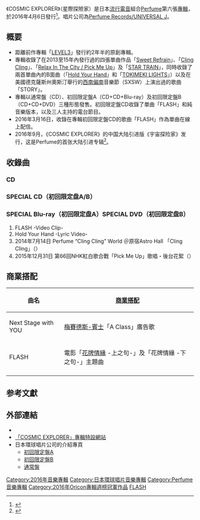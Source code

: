 {{Infobox Album
| Name           = COSMIC EXPLORER<br /><small>星際探險家</small>
| Type           = 專輯
| Artist         = [[Perfume_(日本音樂團體)|Perfume]]
| Cover          = Perfume_cosmicexplorer.jpg
| Released       = 2016年4月6日
| Recorded       = 2013年 - 2015年
| Genre          = [[J-POP|J-POP]]、[[流行電音|流行電音]]、[[電子舞曲|電子舞曲]]、[[前衛電子音樂|前衛浩室]]、[[浩室音樂|電子浩室]]
| Length         = 
| Label          = [[環球唱片#日本環球音樂|Perfume Records/UNIVERSAL J]]
| Producer       = [[中田康貴|中田康貴]]
| Certification  = 
| Last album     = [[LEVEL3|LEVEL3]]<br />（2013年）
| This album     = '''COSMIC EXPLORER'''<br />（2016年）
| Next album     =[[Future_Pop|Future Pop]]<br />（2018年） 
| Misc           = 
{{External music video
  |{{YouTube|id = q6T0wOMsNrI|title =Official Music Video: Perfume 「FLASH」  }}}}
{{Singles  
| Name           = COSMIC EXPLORER  
| Type           = studio  
| single 1       = [[Sweet_Refrain|Sweet Refrain]]  
| single 1 date  = 2013年11月27日  
| single 2       = [[Cling_Cling|Cling Cling]]  
| single 2 date  = 2014年7月16日   
| single 3       = [[Relax_In_The_City/Pick_Me_Up|Relax In The City / Pick Me Up]]   
| single 3 date  = 2015年4月29日  
| single 4       = [[STAR_TRAIN|STAR TRAIN]]  
| single 4 date  = 2015年10月28日 
| single 5       = FLASH（网络配信）
| single 5 date  = 2016年3月16日 
 }}
 }}
《COSMIC EXPLORER》（星際探險家）是日本[[流行電音|流行電音]]組合[[Perfume_(日本音樂團體)|Perfume]]第六張[[專輯|專輯]]，於2016年4月6日發行<ref>{{Cite web |url=http://www.perfume-web.jp/news/individual.php?id=407 |title=NEW ALBUM「COSMIC EXPLORER」2016/04/06 (水) Release!! |accessdate=2016-03-22 |archive-date=2016-03-23 |archive-url=https://web.archive.org/web/20160323180658/http://www.perfume-web.jp/news/individual.php?id=407 |dead-url=no }}</ref>。唱片公司為[[環球唱片#日本環球音樂|Perfume Records/UNIVERSAL J]]。

== 概要 ==
* 距離前作專輯「[[LEVEL3|LEVEL3]]」發行約2年半的原創專輯。
* 專輯收錄了在2013至15年內發行過的四張單曲作品「[[Sweet_Refrain|Sweet Refrain]]」、「[[Cling_Cling|Cling Cling]]」、「[[Relax_In_The_City/Pick_Me_Up|Relax In The City / Pick Me Up]]」及「[[STAR_TRAIN|STAR TRAIN]]」，同時收錄了兩首單曲內的B面曲（「[[Cling_Cling|Hold Your Hand]]」和「[[STAR_TRAIN|TOKIMEKI LIGHTS]]」）以及在美國德克薩斯州奧斯汀舉行的[[西南偏南|西南偏南]]音樂節（SXSW）上演出過的歌曲「STORY」。
* 專輯以通常盤（CD）、初回限定盤A（CD+CD+Blu-ray）及初回限定盤B（CD+CD+DVD）三種形態發售。初回限定盤CD收錄了單曲「FLASH」和純音樂版本，以及三人主持的電台節目。
* 2016年3月16日，收錄在專輯初回限定盤CD的歌曲「FLASH」作為單曲在線上配信。
*2016年9月，《COSMIC EXPLORER》的中国大陆引进版《宇宙探险家》发行，这是Perfume的首张大陆引进专辑<ref>{{Cite web|url=https://www.xwx.cn/album/vAzQn4Nl|title=宇宙探险家 - 星外星音乐官方网站 - 有观点的聆听|accessdate=2019-05-11|work=www.xwx.cn|language=zh|archive-date=2019-05-11|archive-url=https://web.archive.org/web/20190511085604/https://www.xwx.cn/album/vAzQn4Nl|dead-url=no}}</ref>。

== 收錄曲 ==
=== CD ===
{{tracklist
| collapsed       = 
| headline        = 
| extra_column    = 
| total_length    = 

| all_writing     = [[中田康貴|中田康貴]]（包括編曲）
| all_lyrics      = 
| all_music       = 

| writing_credits = 
| lyrics_credits  = 
| music_credits   = 

| title1          = Navigate 
| note1           = {{lang|zh-cn|导航}}
| writer1         = 
| lyrics1         = 
| music1          = 
| extra1          = 
| length1         = 1:19

| title2          = Cosmic Explorer
| note2           = {{lang|zh-cn|宇宙探险家}}
| writer2         = 
| lyrics2         = 
| music2          = 
| extra2          = 
| length2         = 5:22

| title3          = Miracle Worker
| note3           = {{lang|zh-cn|创造奇迹}}
| writer3         = 
| lyrics3         = 
| music3          = 
| extra3          = 
| length3         = 3:40

| title4          = Next Stage with YOU
| note4           = {{lang|zh-cn|和你的下一程}}
| writer4         = 
| lyrics4         = 
| music4          = 
| extra4          = 
| length4         = 4:39

| title5          = STORY
| note5           ={{lang|zh-cn|故事}}
| writer5         = 
| lyrics5         = 
| music5          = 
| extra5          = 
| length5         = 5:44

| title6          = FLASH (Album-mix)
| note6           = {{lang|zh-cn|闪光}}
| writer6         = 
| lyrics6         = 
| music6          = 
| extra6          = 
| length6         = 4:35

| title7          = [[Sweet_Refrain|Sweet Refrain]] (Album-mix) 
| note7           = {{lang|zh-cn|甜美克制}}
| writer7         = 
| lyrics7         = 
| music7          = 
| extra7          = 
| length7         = 4:41

| title8          = Baby Face
| note8           = {{lang|zh-cn|娃娃脸}}
| writer8         = 
| lyrics8         = 
| music8          = 
| extra8          = 
| length8         = 4:00

| title9          = [[STAR_TRAIN|TOKEMEKI LIGHTS]] (Album-mix)
| note9           = {{lang|zh-cn|心跳光线}}
| writer9         = 
| lyrics9         = 
| music9          = 
| extra9          = 
| length9         = 4:24

| title10          = [[STAR_TRAIN|STAR TRAIN]] (Album-mix)
| note10           = {{lang|zh-cn|星际列车}}
| writer10         = 
| lyrics10         = 
| music10          = 
| extra10          = 
| length10         = 4:42

| title11          = [[Relax_In_The_City/Pick_Me_Up|Relax In The City]] 
| note11           = {{lang|zh-cn|城中放松}}
| writer11         = 
| lyrics11         = 
| music11          = 
| extra11          = 
| length11         = 4:12

| title12          = [[Relax_In_The_City/Pick_Me_Up|Pick Me Up]]
| note12           = {{lang|zh-cn|带我走}}
| writer12         = 
| lyrics12         = 
| music12          = 
| extra12          = 
| length12         = 3:49

| title13          = [[Cling_Cling|Cling Cling]] (Album-mix)
| note13           = {{lang|zh-cn|依赖你}}
| writer13         = 
| lyrics13         = 
| music13          = 
| extra13          = 
| length13         = 3:53

| title14          = [[Cling_Cling|Hold Your Hand]]
| note14           = {{lang|zh-cn|握住你的手}}
| writer14         = 
| lyrics14         = 
| music14          = 
| extra14          = 
| length14         = 3:36
}}

=== SPECIAL CD（初回限定盘A/B） ===
{{tracklist
| collapsed       = 
| headline        = 
| extra_column    = 
| total_length    = 

| all_writing     = 
| all_lyrics      = 
| all_music       = 

| writing_credits = 
| lyrics_credits  = 
| music_credits   = 

| title1          = FLASH 
| note1           = 
| writer1         = 
| lyrics1         = 
| music1          = 
| extra1          = 
| length1         = 

| title2          = FLASH -Original Instrumental-
| note2           = 
| writer2         = 
| lyrics2         = 
| music2          = 
| extra2          = 
| length2         = 

| title3          = Perfume的超愛廣播Radio！2
| note3           = 
| writer3         = 
| lyrics3         = 
| music3          = 
| extra3          = 
| length3         =
}}

=== SPECIAL Blu-ray（初回限定盘A）SPECIAL DVD（初回限定盘B） ===
#FLASH -Video Clip- 
#Hold Your Hand -Lyric Video- 
#2014年7月14日 Perfume “Cling Cling” World ＠原宿Astro Hall 「Cling Cling」（{{lang|ja|2014年7月14日 Perfume“Cling Cling”World ＠原宿アストロホール 「Cling Cling」}}）
#2015年12月31日 第66回NHK紅白歌合戰「Pick Me Up」歌唱・後台花絮（{{lang|ja|2015年12月31日 第66回NHK紅白歌合戦「Pick Me Up」歌唱・舞台裏ドキュメント}}）

== 商業搭配 ==
{|class=wikitable border="1" cellpadding="3"
|-
!曲名
![[商業搭配|商業搭配]]
|-
|Next Stage with YOU
|[[梅賽德斯-賓士|梅賽德斯-賓士]]「A Class」廣告歌
|-
|FLASH
|電影「[[花牌情緣_(電影)|花牌情緣]] -上之句-」及「花牌情緣 -下之句-」主題曲
|-
|}

== 参考文獻 ==
{{Reflist}}

== 外部連結 ==
* {{YouTube|id = cAaEYXPlep0|title =COMMENT:「COSMIC EXPLORER」 NEW ALBUM & TOUR：Perfumeよりお知らせ }}
* [http://sp.universal-music.co.jp/perfume/ce/ 「COSMIC EXPLORER」專輯特設網站]{{Wayback|url=http://sp.universal-music.co.jp/perfume/ce/ |date=20160323130814 }}
* 日本環球唱片公司的介紹專頁
** [http://www.universal-music.co.jp/perfume/products/upcp-9013/ 初回限定盤A]{{Wayback|url=http://www.universal-music.co.jp/perfume/products/upcp-9013/ |date=20160320084439 }}
** [http://www.universal-music.co.jp/perfume/products/upcp-9014/ 初回限定盤B]{{Wayback|url=http://www.universal-music.co.jp/perfume/products/upcp-9014/ |date=20160320092721 }}
** [http://www.universal-music.co.jp/perfume/products/upcp-1002/ 通常盤]{{Wayback|url=http://www.universal-music.co.jp/perfume/products/upcp-1002/ |date=20160320031353 }}


{{Perfume}}
{{Oricon專輯週榜冠軍 (2016年)|2016年4月18日}}
 

[[Category:2016年音樂專輯|Category:2016年音樂專輯]]
[[Category:日本環球唱片音樂專輯|Category:日本環球唱片音樂專輯]]
[[Category:Perfume音樂專輯|Category:Perfume音樂專輯]]
[[Category:2016年Oricon專輯週榜冠軍作品|Category:2016年Oricon專輯週榜冠軍作品]]
[[Category:廣告歌曲|FLASH]]